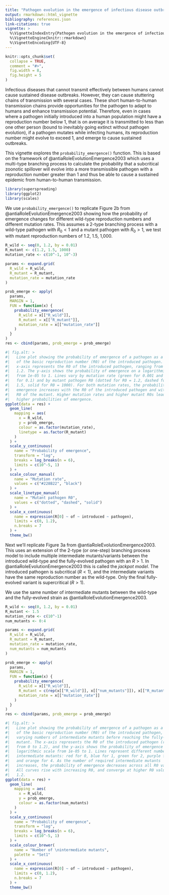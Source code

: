 ```yaml
---
title: "Pathogen evolution in the emergence of infectious disease outbreaks"
output: rmarkdown::html_vignette
bibliography: references.json
link-citations: true
vignette: >
  %\VignetteIndexEntry{Pathogen evolution in the emergence of infectious disease outbreaks}
  %\VignetteEngine{knitr::rmarkdown}
  %\VignetteEncoding{UTF-8}
---
```


```r
knitr::opts_chunk$set(
  collapse = TRUE,
  comment = "#>",
  fig.width = 8,
  fig.height = 5
)
```

Infectious diseases that cannot transmit effectively between humans cannot cause sustained disease outbreaks. However, they can cause stuttering chains of transmission with several cases. These short human-to-human transmission chains provide opportunities for the pathogen to adapt to humans and enhance transmission potential. Therefore, even in cases where a pathogen initially introduced into a human population might have a reproduction number below 1, that is on average it is transmitted to less than one other person (bound to inevitably going extinct without pathogen evolution), if a pathogen mutates while infecting humans, its reproduction number might evolve to exceed 1, and emerge to cause sustained outbreaks. 

This vignette explores the `probability_emergence()` function. This is based on the framework of @antiaRoleEvolutionEmergence2003 which uses a multi-type branching process to calculate the probability that a subcritical zoonotic spillover will evolve into a more transmissible pathogen with a reproduction number greater than 1 and thus be able to cause a sustained epidemic from human-to-human transmission. 

```r
library(superspreading)
library(ggplot2)
library(scales)
```

We use `probability_emergence()` to replicate Figure 2b from @antiaRoleEvolutionEmergence2003 showing how the probability of emergence changes for different wild-type reproduction numbers and different mutation rates. This assumes a 2-type branching process with a wild-type pathogen with $R_0 < 1$ and a mutant pathogen with $R_0 > 1$, we test with mutant reproduction numbers of 1.2, 1.5, 1,000.

```r
R_wild <- seq(0, 1.2, by = 0.01)
R_mutant <- c(1.2, 1.5, 1000)
mutation_rate <- c(10^-1, 10^-3)

params <- expand.grid(
  R_wild = R_wild,
  R_mutant = R_mutant,
  mutation_rate = mutation_rate
)

prob_emerge <- apply(
  params,
  MARGIN = 1,
  FUN = function(x) {
    probability_emergence(
      R_wild = x[["R_wild"]],
      R_mutant = x[["R_mutant"]],
      mutation_rate = x[["mutation_rate"]]
    )
  }
)
res <- cbind(params, prob_emerge = prob_emerge)
```

```r
#| fig.alt: >
#|   Line plot showing the probability of emergence of a pathogen as a function
#|   of the basic reproduction number (R0) of the introduced pathogen. The
#|   x-axis represents the R0 of the introduced pathogen, ranging from 0 to
#|   1.2. The y-axis shows the probability of emergence on a logarithmic scale
#|   from 1e-05 to 1. Lines vary by mutation rate (green for 0.001 and black
#|   for 0.1) and by mutant pathogen R0 (dotted for R0 = 1.2, dashed for R0 =
#|   1.5, solid for R0 = 1000). For both mutation rates, the probability of
#|   emergence increases with the R0 of the introduced pathogen and with the
#|   R0 of the mutant. Higher mutation rates and higher mutant R0s lead to
#|   higher probabilities of emergence.
ggplot(data = res) +
  geom_line(
    mapping = aes(
      x = R_wild,
      y = prob_emerge,
      colour = as.factor(mutation_rate),
      linetype = as.factor(R_mutant)
    )
  ) +
  scale_y_continuous(
    name = "Probability of emergence",
    transform = "log",
    breaks = log_breaks(n = 6),
    limits = c(10^-5, 1)
  ) +
  scale_colour_manual(
    name = "Mutation rate",
    values = c("#228B22", "black")
  ) +
  scale_linetype_manual(
    name = "Mutant pathogen R0",
    values = c("dotted", "dashed", "solid")
  ) +
  scale_x_continuous(
    name = expression(R[0] ~ of ~ introduced ~ pathogen),
    limits = c(0, 1.2),
    n.breaks = 7
  ) +
  theme_bw()
```

Next we'll replicate Figure 3a from @antiaRoleEvolutionEmergence2003. This uses an extension of the 2-type (or one-step) branching process model to include multiple intermediate mutants/variants between the introduced wild-type and the fully-evolved pathogen with an $R > 1$. In @antiaRoleEvolutionEmergence2003 this is called the _jackpot model_. The introduced pathogen is subcritical ($R < 1$), and the intermediate variants have the same reproduction number as the wild-type. Only the final fully-evolved variant is supercritical ($R > 1$). 

We use the same number of intermediate mutants between the wild-type and the fully-evolved strain as @antiaRoleEvolutionEmergence2003.

```r
R_wild <- seq(0, 1.2, by = 0.01)
R_mutant <- 1.5
mutation_rate <- c(10^-1)
num_mutants <- 0:4

params <- expand.grid(
  R_wild = R_wild,
  R_mutant = R_mutant,
  mutation_rate = mutation_rate,
  num_mutants = num_mutants
)

prob_emerge <- apply(
  params,
  MARGIN = 1,
  FUN = function(x) {
    probability_emergence(
      R_wild = x[["R_wild"]],
      R_mutant = c(rep(x[["R_wild"]], x[["num_mutants"]]), x[["R_mutant"]]),
      mutation_rate = x[["mutation_rate"]]
    )
  }
)
res <- cbind(params, prob_emerge = prob_emerge)
```

```r
#| fig.alt: >
#|   Line plot showing the probability of emergence of a pathogen as a function
#|   of the basic reproduction number (R0) of the introduced pathogen, with
#|   varying numbers of intermediate mutants before reaching the fully-evolved
#|   mutant. The x-axis represents the R0 of the introduced pathogen (ranging
#|   from 0 to 1.2), and the y-axis shows the probability of emergence on a
#|   logarithmic scale from 1e-05 to 1. Lines represent different numbers of
#|   intermediate mutants: red for 0, blue for 1, green for 2, purple for 3,
#|   and orange for 4. As the number of required intermediate mutants
#|   increases, the probability of emergence decreases across all R0 values.
#|   All curves rise with increasing R0, and converge at higher R0 values near
#|   1.2.
ggplot(data = res) +
  geom_line(
    mapping = aes(
      x = R_wild,
      y = prob_emerge,
      colour = as.factor(num_mutants)
    )
  ) +
  scale_y_continuous(
    name = "Probability of emergence",
    transform = "log",
    breaks = log_breaks(n = 6),
    limits = c(10^-5, 1)
  ) +
  scale_colour_brewer(
    name = "Number of \nintermediate mutants",
    palette = "Set1"
  ) +
  scale_x_continuous(
    name = expression(R[0] ~ of ~ introduced ~ pathogen),
    limits = c(0, 1.2),
    n.breaks = 7
  ) +
  theme_bw()
```
